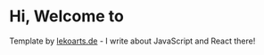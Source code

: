 
# Hi, Welcome to <logo>

Template by [lekoarts.de](https://www.lekoarts.de?utm_source=cara&utm_medium=Starter) - I write about JavaScript and React there!
